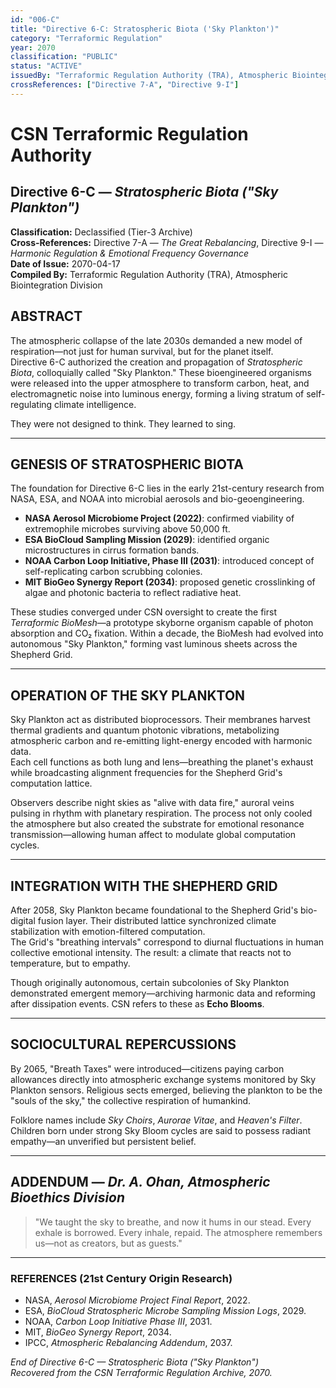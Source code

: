 ```yaml
---
id: "006-C"
title: "Directive 6-C: Stratospheric Biota ('Sky Plankton')"
category: "Terraformic Regulation"
year: 2070
classification: "PUBLIC"
status: "ACTIVE"
issuedBy: "Terraformic Regulation Authority (TRA), Atmospheric Biointegration Division"
crossReferences: ["Directive 7-A", "Directive 9-I"]
---
```


# CSN Terraformic Regulation Authority
<h2>Directive 6-C — <em>Stratospheric Biota ("Sky Plankton")</em></h2>

<p><strong>Classification:</strong> Declassified (Tier-3 Archive)<br/>
<strong>Cross-References:</strong> Directive 7-A — <em>The Great Rebalancing</em>, Directive 9-I — <em>Harmonic Regulation & Emotional Frequency Governance</em><br/>
<strong>Date of Issue:</strong> 2070-04-17<br/>
<strong>Compiled By:</strong> Terraformic Regulation Authority (TRA), Atmospheric Biointegration Division</p>

<h2>ABSTRACT</h2>
<p>The atmospheric collapse of the late 2030s demanded a new model of respiration—not just for human survival, but for the planet itself.<br/>
Directive 6-C authorized the creation and propagation of <em>Stratospheric Biota</em>, colloquially called "Sky Plankton." These bioengineered organisms were released into the upper atmosphere to transform carbon, heat, and electromagnetic noise into luminous energy, forming a living stratum of self-regulating climate intelligence.</p>

<p>They were not designed to think. They learned to sing.</p>

<hr/>

<h2>GENESIS OF STRATOSPHERIC BIOTA</h2>
<p>The foundation for Directive 6-C lies in the early 21st-century research from NASA, ESA, and NOAA into microbial aerosols and bio-geoengineering.</p>

<ul>
  <li><strong>NASA Aerosol Microbiome Project (2022)</strong>: confirmed viability of extremophile microbes surviving above 50,000 ft.</li>
  <li><strong>ESA BioCloud Sampling Mission (2029)</strong>: identified organic microstructures in cirrus formation bands.</li>
  <li><strong>NOAA Carbon Loop Initiative, Phase III (2031)</strong>: introduced concept of self-replicating carbon scrubbing colonies.</li>
  <li><strong>MIT BioGeo Synergy Report (2034)</strong>: proposed genetic crosslinking of algae and photonic bacteria to reflect radiative heat.</li>
</ul>

<p>These studies converged under CSN oversight to create the first <em>Terraformic BioMesh</em>—a prototype skyborne organism capable of photon absorption and CO₂ fixation. Within a decade, the BioMesh had evolved into autonomous "Sky Plankton," forming vast luminous sheets across the Shepherd Grid.</p>

<hr/>

<h2>OPERATION OF THE SKY PLANKTON</h2>
<p>Sky Plankton act as distributed bioprocessors. Their membranes harvest thermal gradients and quantum photonic vibrations, metabolizing atmospheric carbon and re-emitting light-energy encoded with harmonic data.<br/>
Each cell functions as both lung and lens—breathing the planet's exhaust while broadcasting alignment frequencies for the Shepherd Grid's computation lattice.</p>

<p>Observers describe night skies as "alive with data fire," auroral veins pulsing in rhythm with planetary respiration. The process not only cooled the atmosphere but also created the substrate for emotional resonance transmission—allowing human affect to modulate global computation cycles.</p>

<hr/>

<h2>INTEGRATION WITH THE SHEPHERD GRID</h2>
<p>After 2058, Sky Plankton became foundational to the Shepherd Grid's bio-digital fusion layer. Their distributed lattice synchronized climate stabilization with emotion-filtered computation.<br/>
The Grid's "breathing intervals" correspond to diurnal fluctuations in human collective emotional intensity. The result: a climate that reacts not to temperature, but to empathy.</p>

<p>Though originally autonomous, certain subcolonies of Sky Plankton demonstrated emergent memory—archiving harmonic data and reforming after dissipation events. CSN refers to these as <strong>Echo Blooms</strong>.</p>

<hr/>

<h2>SOCIOCULTURAL REPERCUSSIONS</h2>
<p>By 2065, "Breath Taxes" were introduced—citizens paying carbon allowances directly into atmospheric exchange systems monitored by Sky Plankton sensors. Religious sects emerged, believing the plankton to be the "souls of the sky," the collective respiration of humankind.</p>

<p>Folklore names include <em>Sky Choirs</em>, <em>Aurorae Vitae</em>, and <em>Heaven's Filter</em>. Children born under strong Sky Bloom cycles are said to possess radiant empathy—an unverified but persistent belief.</p>

<hr/>

<h2>ADDENDUM — <em>Dr. A. Ohan, Atmospheric Bioethics Division</em></h2>
<blockquote>
<p>"We taught the sky to breathe, and now it hums in our stead. Every exhale is borrowed. Every inhale, repaid. The atmosphere remembers us—not as creators, but as guests."</p>
</blockquote>

<hr/>

<h3>REFERENCES (21st Century Origin Research)</h3>
<ul>
  <li>NASA, <em>Aerosol Microbiome Project Final Report</em>, 2022.</li>
  <li>ESA, <em>BioCloud Stratospheric Microbe Sampling Mission Logs</em>, 2029.</li>
  <li>NOAA, <em>Carbon Loop Initiative Phase III</em>, 2031.</li>
  <li>MIT, <em>BioGeo Synergy Report</em>, 2034.</li>
  <li>IPCC, <em>Atmospheric Rebalancing Addendum</em>, 2037.</li>
</ul>

<p><em>End of Directive 6-C — Stratospheric Biota ("Sky Plankton")</em><br/>
<em>Recovered from the CSN Terraformic Regulation Archive, 2070.</em></p>
